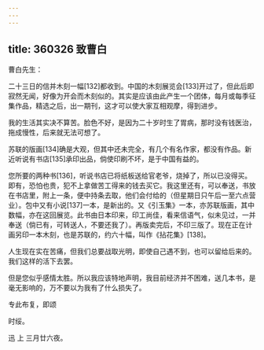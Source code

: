 ```yaml
---
---
---
```

title: 360326 致曹白
---




曹白先生：

二十三日的信并木刻一幅[132]都收到。中国的木刻展览会[133]开过了，但此后即寂然无闻，好像为开会而木刻似的。其实是应该由此产生一个团体，每月或每季征集作品，精选之后，出一期刊，这才可以使大家互相观摩，得到进步。

我的生活其实决不算苦。脸色不好，是因为二十岁时生了胃病，那时没有钱医治，拖成慢性，后来就无法可想了。

苏联的版画[134]确是大观，但其中还未完全，有几个有名作家，都没有作品。新近听说有书店[135]承印出品，倘使印刷不坏，是于中国有益的。

您所要的两种书[136]，听说书店已将纸板送给官老爷，烧掉了，所以已没得买。即有，恐怕也贵，犯不上拿做苦工得来的钱去买它。我这里还有，可以奉送，书放在书店里，附上一条，便中持条去取，他们会付给的（但星期日只午后一至六点营业）。包中又有小说[137]一本，是新出的。又《引玉集》一本，亦苏联版画，其中数幅，亦在这回展览。此书由日本印来，印工尚佳，看来信语气，似未见过，一并奉送（倘已有，可转送人，不要还我了）。再版卖完后，不印三版了。现在正在计画另印一本木刻，也是苏联的，约六十幅，叫作《拈花集》[138]。

人生现在实在苦痛，但我们总要战取光明，即使自己遇不到，也可以留给后来的。我们这样的活下去罢。

但是您似乎感情太胜。所以我应该特地声明，我目前经济并不困难，送几本书，是毫无影响的，万不要以为我有了什么损失了。

专此布复，即颂

时绥。

迅 上 三月廿六夜。